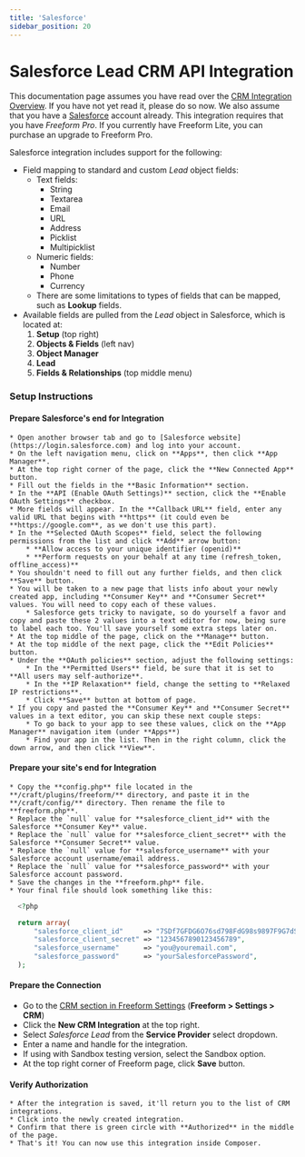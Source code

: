 ```yaml
---
title: 'Salesforce'
sidebar_position: 20
---
```



# Salesforce Lead CRM API Integration

This documentation page assumes you have read over the [CRM Integration Overview](./index.mdx#crm). If you have not yet read it, please do so now. We also assume that you have a [Salesforce](https://www.salesforce.com) account already. This integration requires that you have _Freeform Pro_. If you currently have Freeform Lite, you can purchase an upgrade to Freeform Pro.

Salesforce integration includes support for the following:

- Field mapping to standard and custom _Lead_ object fields:
  - Text fields:
    - String
    - Textarea
    - Email
    - URL
    - Address
    - Picklist
    - Multipicklist
  - Numeric fields:
    - Number
    - Phone
    - Currency
  - There are some limitations to types of fields that can be mapped, such as **Lookup** fields.
- Available fields are pulled from the _Lead_ object in Salesforce, which is located at:
  1.  **Setup** (top right)
  2.  **Objects & Fields** (left nav)
  3.  **Object Manager**
  4.  **Lead**
  5.  **Fields & Relationships** (top middle menu)

### Setup Instructions

<VerticalStepWrapper>

<StepMarkdown>

#### Prepare Salesforce's end for Integration

    * Open another browser tab and go to [Salesforce website](https://login.salesforce.com) and log into your account.
    * On the left navigation menu, click on **Apps**, then click **App Manager**.
    * At the top right corner of the page, click the **New Connected App** button.
    * Fill out the fields in the **Basic Information** section.
    * In the **API (Enable OAuth Settings)** section, click the **Enable OAuth Settings** checkbox.
    * More fields will appear. In the **Callback URL** field, enter any valid URL that begins with **https** (it could even be **https://google.com**, as we don't use this part).
    * In the **Selected OAuth Scopes** field, select the following permissions from the list and click **Add** arrow button:
    	* **Allow access to your unique identifier (openid)**
    	* **Perform requests on your behalf at any time (refresh_token, offline_access)**
    * You shouldn't need to fill out any further fields, and then click **Save** button.
    * You will be taken to a new page that lists info about your newly created app, including **Consumer Key** and **Consumer Secret** values. You will need to copy each of these values.
    	* Salesforce gets tricky to navigate, so do yourself a favor and copy and paste these 2 values into a text editor for now, being sure to label each too. You'll save yourself some extra steps later on.
    * At the top middle of the page, click on the **Manage** button.
    * At the top middle of the next page, click the **Edit Policies** button.
    * Under the **OAuth policies** section, adjust the following settings:
    	* In the **Permitted Users** field, be sure that it is set to **All users may self-authorize**.
    	* In the **IP Relaxation** field, change the setting to **Relaxed IP restrictions**.
    	* Click **Save** button at bottom of page.
    * If you copy and pasted the **Consumer Key** and **Consumer Secret** values in a text editor, you can skip these next couple steps:
    	* To go back to your app to see these values, click on the **App Manager** navigation item (under **Apps**)
    	* Find your app in the list. Then in the right column, click the down arrow, and then click **View**.

</StepMarkdown>

<StepMarkdown>

#### Prepare your site's end for Integration

    * Copy the **config.php** file located in the **/craft/plugins/freeform/** directory, and paste it in the **/craft/config/** directory. Then rename the file to **freeform.php**.
    * Replace the `null` value for **salesforce_client_id** with the Salesforce **Consumer Key** value.
    * Replace the `null` value for **salesforce_client_secret** with the Salesforce **Consumer Secret** value.
    * Replace the `null` value for **salesforce_username** with your Salesforce account username/email address.
    * Replace the `null` value for **salesforce_password** with your Salesforce account password.
    * Save the changes in the **freeform.php** file.
    * Your final file should look something like this:

```php showLineNumbers
  <?php

  return array(
      "salesforce_client_id"     => "7SDf7GFDG6O76sd798FdG98s9897F9G7dSFDF9G7sd980G8dfG9FG_aSD650g8dsh7D98g79Fs98ds0788Ps",
      "salesforce_client_secret" => "1234567890123456789",
      "salesforce_username"      => "you@youremail.com",
      "salesforce_password"      => "yourSalesforcePassword",
  );
```

</StepMarkdown>

<StepMarkdown>

#### Prepare the Connection

- Go to the [CRM section in Freeform Settings](../configuration/settings.mdx#crm) (**Freeform > Settings > CRM**)
- Click the **New CRM Integration** at the top right.
- Select _Salesforce Lead_ from the **Service Provider** select dropdown.
- Enter a name and handle for the integration.
- If using with Sandbox testing version, select the Sandbox option.
- At the top right corner of Freeform page, click **Save** button.

</StepMarkdown>

<StepMarkdown>

#### Verify Authorization

    * After the integration is saved, it'll return you to the list of CRM integrations.
    * Click into the newly created integration.
    * Confirm that there is green circle with **Authorized** in the middle of the page.
    * That's it! You can now use this integration inside Composer.

</StepMarkdown>

</VerticalStepWrapper>
